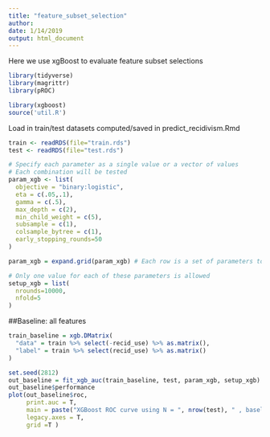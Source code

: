```yaml
---
title: "feature_subset_selection"
author: 
date: 1/14/2019
output: html_document
---
```


Here we use xgBoost to evaluate feature subset selections

```r
library(tidyverse)
library(magrittr)
library(pROC)

library(xgboost)
source('util.R')
```

Load in train/test datasets computed/saved in predict_recidivism.Rmd
```r
train <- readRDS(file="train.rds")
test <- readRDS(file="test.rds")
```


```r

# Specify each parameter as a single value or a vector of values
# Each combination will be tested
param_xgb <- list(
  objective = "binary:logistic",
  eta = c(.05,.1),
  gamma = c(.5),
  max_depth = c(2),
  min_child_weight = c(5),
  subsample = c(1),
  colsample_bytree = c(1),
  early_stopping_rounds=50
)

param_xgb = expand.grid(param_xgb) # Each row is a set of parameters to be cross validated

# Only one value for each of these parameters is allowed
setup_xgb = list(
  nrounds=10000,
  nfold=5
)
```


##Baseline: all features 
```r
train_baseline = xgb.DMatrix(
  "data" = train %>% select(-recid_use) %>% as.matrix(),
  "label" = train %>% select(recid_use) %>% as.matrix()
)

set.seed(2812)
out_baseline = fit_xgb_auc(train_baseline, test, param_xgb, setup_xgb)
out_baseline$performance
plot(out_baseline$roc,
     print.auc = T,
     main = paste("XGBoost ROC curve using N = ", nrow(test), " , baseline"),
     legacy.axes = T,
     grid =T )
```
